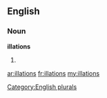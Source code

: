 ==English==

===Noun===
'''illations'''

# {{plural of|[[illation]]}}

[[Category:English plurals]]

[[ar:illations]]
[[fr:illations]]
[[my:illations]]